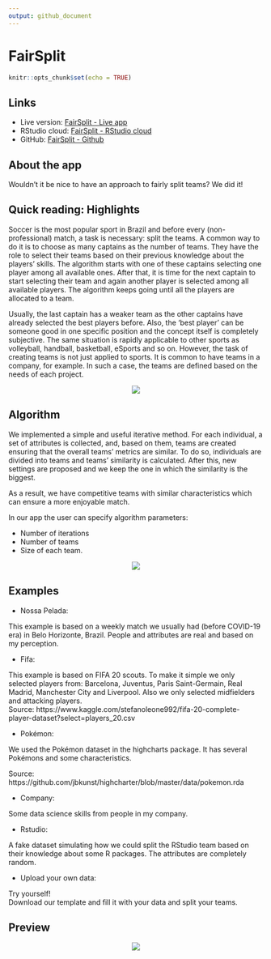 ```yaml
---
output: github_document
---
```


# FairSplit

```r
knitr::opts_chunk$set(echo = TRUE)
```

## Links

+ Live version: [FairSplit - Live app](https://voronoys.shinyapps.io/fairsplit/)
+ RStudio cloud: [FairSplit - RStudio cloud](https://rstudio.cloud/project/2544357)
+ GitHub: [FairSplit - Github](https://github.com/voronoys/fairsplit)

## About the app

Wouldn't it be nice to have an approach to fairly split teams? We did it!

## Quick reading: Highlights

Soccer is the most popular sport in Brazil and before every (non-professional) match, a task is necessary: split the teams. 
A common way to do it is to choose as many captains as the number of teams. They have the role to select their teams based 
on their previous knowledge about the players' skills. The algorithm starts with one of these captains selecting one player among all
available ones. After that, it is time for the next captain to start selecting their team and again another player is selected among 
all available players. The algorithm keeps going until all the players are allocated to a team.

Usually, the last captain has a weaker team as the other captains have already selected the best players before.
Also, the 'best player' can be someone good in one specific position and the concept itself is completely subjective. 
The same situation is rapidly applicable to other sports as volleyball, handball, basketball, eSports and so on. However, the task of creating teams 
is not just applied to sports. It is common to have teams in a company, for example. In such a case, the teams are defined based on the needs 
of each project.

<center>
  <img src="docs/radar.png"></img>
</center>

## Algorithm

We implemented a simple and useful iterative method. For each individual, a set of attributes is collected, and, based on them, teams
are created ensuring that the overall teams’ metrics are similar. To do so, individuals are divided into teams and teams’ similarity is
calculated. After this, new settings are proposed and we keep the one in which the similarity is the biggest.

As a result, we have competitive teams with similar characteristics which can ensure a more enjoyable match.

In our app the user can specify algorithm parameters:

- Number of iterations
- Number of teams 
- Size of each team.

<center>
  <img src="docs/f_obj.png"></img>
</center>

## Examples

- Nossa Pelada: 

This example is based on a weekly match we usually had (before COVID-19 era) in Belo Horizonte, Brazil. People and attributes are real and based on my perception.

- Fifa:

This example is based on FIFA 20 scouts. To make it simple we only selected players from: Barcelona, Juventus, Paris Saint-Germain, Real Madrid, Manchester City and Liverpool. Also we only selected midfielders and attacking players.
<br>
Source: https://www.kaggle.com/stefanoleone992/fifa-20-complete-player-dataset?select=players_20.csv

- Pokémon:

We used the Pokémon dataset in the highcharts package. It has several Pokémons and some characteristics.

Source: https://github.com/jbkunst/highcharter/blob/master/data/pokemon.rda

- Company:

Some data science skills from people in my company. 

- Rstudio:

A fake dataset simulating how we could split the RStudio team based on their knowledge about some R packages. The attributes are completely random.

- Upload your own data:

Try yourself!
<br>
Download our template and fill it with your data and split your teams.

## Preview

<center>
  <img src="docs/video.gif"></img>
</center>